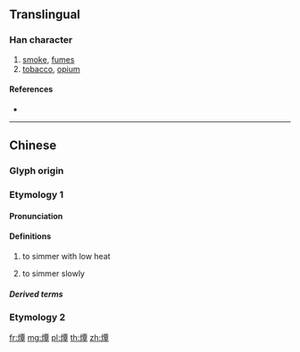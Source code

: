 {{character info/new}}
==Translingual==

===Han character===
{{Han char|rn=86|rad=火|as=12|sn=16|four=91846|canj=FMWJ}}

# [[smoke]], [[fumes]]
# [[tobacco]], [[opium]]

====References====
* {{Han ref|kx=0682.040|dkj=19391|dj=1094.050|hdz=32232.130|uh=71C2|ud=29122|bh=EA48|bd=59976}}

----

==Chinese==

===Glyph origin===
{{Han etym}}

===Etymology 1===
{{zh-forms}}

====Pronunciation====
{{zh-pron
|m=tán,qián
|c=taam4,cim4
|w=3doe,3xxi
|mc=y
|oc=y
|cat=w:v
}}

====Definitions====
{{zh-hanzi}}

# {{lb|zh|Shanghai}} to simmer with low heat
# {{lb|zh|Shanghai}} to simmer slowly
{{attention|zh|missing MSC}}

=====Derived terms=====
{{zh-der|燂爍|腌燂鮮}}

===Etymology 2===
{{zh-see|燖|v}}

[[fr:燂]]
[[mg:燂]]
[[pl:燂]]
[[th:燂]]
[[zh:燂]]